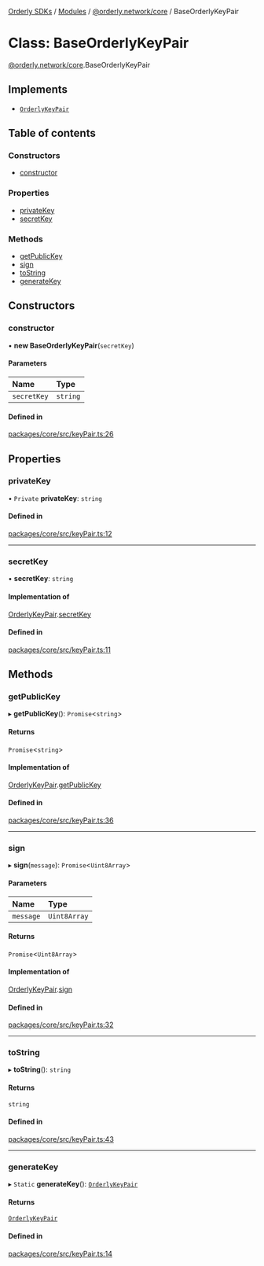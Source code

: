[Orderly SDKs](/sdks/tech-doc/README) / [Modules](/sdks/tech-doc/modules) / [@orderly.network/core](/sdks/tech-doc/modules/orderly_network_core) / BaseOrderlyKeyPair

# Class: BaseOrderlyKeyPair

[@orderly.network/core](/sdks/tech-doc/modules/orderly_network_core).BaseOrderlyKeyPair

## Implements

- [`OrderlyKeyPair`](/sdks/tech-doc/interfaces/orderly_network_core.OrderlyKeyPair)

## Table of contents

### Constructors

- [constructor](/sdks/tech-doc/classes/orderly_network_core.BaseOrderlyKeyPair#constructor)

### Properties

- [privateKey](/sdks/tech-doc/classes/orderly_network_core.BaseOrderlyKeyPair#privatekey)
- [secretKey](/sdks/tech-doc/classes/orderly_network_core.BaseOrderlyKeyPair#secretkey)

### Methods

- [getPublicKey](/sdks/tech-doc/classes/orderly_network_core.BaseOrderlyKeyPair#getpublickey)
- [sign](/sdks/tech-doc/classes/orderly_network_core.BaseOrderlyKeyPair#sign)
- [toString](/sdks/tech-doc/classes/orderly_network_core.BaseOrderlyKeyPair#tostring)
- [generateKey](/sdks/tech-doc/classes/orderly_network_core.BaseOrderlyKeyPair#generatekey)

## Constructors

### constructor

• **new BaseOrderlyKeyPair**(`secretKey`)

#### Parameters

| Name | Type |
| :------ | :------ |
| `secretKey` | `string` |

#### Defined in

[packages/core/src/keyPair.ts:26](https://github.com/OrderlyNetwork/js-sdk/blob/bc7eb1a/packages/core/src/keyPair.ts#L26)

## Properties

### privateKey

• `Private` **privateKey**: `string`

#### Defined in

[packages/core/src/keyPair.ts:12](https://github.com/OrderlyNetwork/js-sdk/blob/bc7eb1a/packages/core/src/keyPair.ts#L12)

___

### secretKey

• **secretKey**: `string`

#### Implementation of

[OrderlyKeyPair](../interfaces/orderly_network_core.OrderlyKeyPair).[secretKey](../interfaces/orderly_network_core.OrderlyKeyPair#secretkey)

#### Defined in

[packages/core/src/keyPair.ts:11](https://github.com/OrderlyNetwork/js-sdk/blob/bc7eb1a/packages/core/src/keyPair.ts#L11)

## Methods

### getPublicKey

▸ **getPublicKey**(): `Promise`\<`string`\>

#### Returns

`Promise`\<`string`\>

#### Implementation of

[OrderlyKeyPair](../interfaces/orderly_network_core.OrderlyKeyPair).[getPublicKey](../interfaces/orderly_network_core.OrderlyKeyPair#getpublickey)

#### Defined in

[packages/core/src/keyPair.ts:36](https://github.com/OrderlyNetwork/js-sdk/blob/bc7eb1a/packages/core/src/keyPair.ts#L36)

___

### sign

▸ **sign**(`message`): `Promise`\<`Uint8Array`\>

#### Parameters

| Name | Type |
| :------ | :------ |
| `message` | `Uint8Array` |

#### Returns

`Promise`\<`Uint8Array`\>

#### Implementation of

[OrderlyKeyPair](../interfaces/orderly_network_core.OrderlyKeyPair).[sign](../interfaces/orderly_network_core.OrderlyKeyPair#sign)

#### Defined in

[packages/core/src/keyPair.ts:32](https://github.com/OrderlyNetwork/js-sdk/blob/bc7eb1a/packages/core/src/keyPair.ts#L32)

___

### toString

▸ **toString**(): `string`

#### Returns

`string`

#### Defined in

[packages/core/src/keyPair.ts:43](https://github.com/OrderlyNetwork/js-sdk/blob/bc7eb1a/packages/core/src/keyPair.ts#L43)

___

### generateKey

▸ `Static` **generateKey**(): [`OrderlyKeyPair`](../interfaces/orderly_network_core.OrderlyKeyPair)

#### Returns

[`OrderlyKeyPair`](../interfaces/orderly_network_core.OrderlyKeyPair)

#### Defined in

[packages/core/src/keyPair.ts:14](https://github.com/OrderlyNetwork/js-sdk/blob/bc7eb1a/packages/core/src/keyPair.ts#L14)
